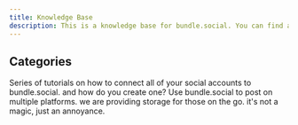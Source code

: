 ```yaml
---
title: Knowledge Base
description: This is a knowledge base for bundle.social. You can find all the information you need here.
---
```


## Categories

<CardGroup cols={1}>
  <Card
    title='Connect your social accounts'
    icon='link'
    href='/knowledge/social-accounts/index'
  >
    Series of tutorials on how to connect all of your social accounts to
    bundle.social.
  </Card>
</CardGroup>
<CardGroup cols={2}>
  <Card
    title='What are teams in bundle.social'
    icon='link'
    href='/knowledge/teams/what-are-teams'
  >
    and how do you create one?
  </Card>
  <Card
    title='Create first post'
    icon='link'
    href='/knowledge/posts/create-first-post'
  >
    Use bundle.social to post on multiple platforms.
  </Card>
  <Card
    title='Learn about media library'
    icon='link'
    href='/knowledge/posts/media-library'
  >
    we are providing storage for those on the go.
  </Card>
  <Card
    title='Discord and Slack bots'
    icon='link'
    href='/knowledge/posts/dc-slack-bots'
  >
    it's not a magic, just an annoyance.
  </Card>
</CardGroup>
